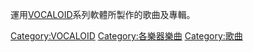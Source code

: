 運用[[VOCALOID|VOCALOID]]系列軟體所製作的歌曲及專輯。

[[Category:VOCALOID|Category:VOCALOID]]
[[Category:各樂器樂曲|Category:各樂器樂曲]]
[[Category:歌曲|Category:歌曲]]